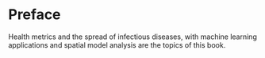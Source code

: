 # Preface {.unnumbered}

Health metrics and the spread of infectious diseases, with machine learning applications and spatial model analysis are the topics of this book.
